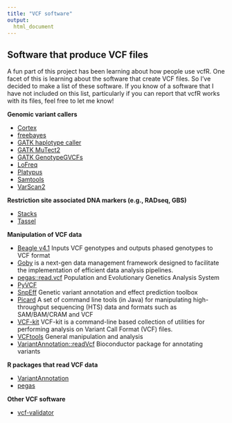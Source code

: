 ```yaml
---
title: "VCF software"
output:
  html_document
---
```




## Software that produce VCF files


A fun part of this project has been learning about how people use vcfR.
One facet of this is learning about the software that create VCF files.
So I've decided to make a list of these software.
If you know of a software that I have not included on this list, particularly if you can report that vcfR works with its files, feel free to let me know!


**Genomic variant callers**

* [Cortex](http://cortexassembler.sourceforge.net/)
* [freebayes](https://github.com/ekg/freebayes)
* [GATK haplotype caller](https://www.broadinstitute.org/gatk/guide/tooldocs/org_broadinstitute_gatk_tools_walkers_haplotypecaller_HaplotypeCaller.php)
* [GATK MuTect2](https://www.broadinstitute.org/gatk/guide/tooldocs/org_broadinstitute_gatk_tools_walkers_cancer_m2_MuTect2.php)
* [GATK GenotypeGVCFs](https://www.broadinstitute.org/gatk/guide/tooldocs/org_broadinstitute_gatk_tools_walkers_variantutils_GenotypeGVCFs.php)
* [LoFreq](http://csb5.github.io/lofreq/)
* [Platypus](http://www.well.ox.ac.uk/platypus)
* [Samtools](http://www.htslib.org/)
* [VarScan2](http://dkoboldt.github.io/varscan/)


**Restriction site associated DNA markers (e.g., RADseq, GBS)**

* [Stacks](http://catchenlab.life.illinois.edu/stacks/)
* [Tassel](http://www.maizegenetics.net/#!tassel/c17q9)

**Manipulation of VCF data**

* [Beagle v4.1](https://faculty.washington.edu/browning/beagle/beagle.html) Inputs VCF genotypes and outputs phased genotypes to VCF format
* [Goby](http://campagnelab.org/software/goby/) is a next-gen data management framework designed to facilitate the implementation of efficient data analysis pipelines.
* [pegas::read.vcf](https://cran.r-project.org/package=pegas) Population and Evolutionary Genetics Analysis System
* [PyVCF](https://pyvcf.readthedocs.io/en/latest/)
* [SnpEff](http://snpeff.sourceforge.net/) Genetic variant annotation and effect prediction toolbox
* [Picard](http://broadinstitute.github.io/picard/index.html) A set of command line tools (in Java) for manipulating high-throughput sequencing (HTS) data and formats such as SAM/BAM/CRAM and VCF
* [VCF-kit](https://github.com/AndersenLab/VCF-kit) VCF-kit is a command-line based collection of utilities for performing analysis on Variant Call Format (VCF) files.
* [VCFtools](https://vcftools.github.io/) General manipulation and analysis
* [VariantAnnotation::readVcf](https://bioconductor.org/packages/release/bioc/html/VariantAnnotation.html) Bioconductor package for annotating variants

**R packages that read VCF data**

* [VariantAnnotation](https://bioconductor.org/packages/release/bioc/html/VariantAnnotation.html)
* [pegas](https://cran.r-project.org/package=pegas)

**Other VCF software**

* [vcf-validator](https://github.com/EBIvariation/vcf-validator)

